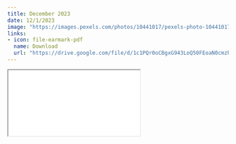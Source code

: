 ```yaml
---
title: December 2023
date: 12/1/2023
image: "https://images.pexels.com/photos/10441017/pexels-photo-10441017.jpeg?auto=compress&cs=tinysrgb&w=1260&h=750&dpr=2"
links:
- icon: file-earmark-pdf
  name: Download
  url: "https://drive.google.com/file/d/1c1PQr0oCBgxG943LoQ50FEoaN0cmzhzb/view?usp=drive_link"
---
```



```{=html}
<iframe class="news ar4x3" src="_dec2023.Rhtml" title="December Newsletter"></iframe>
```